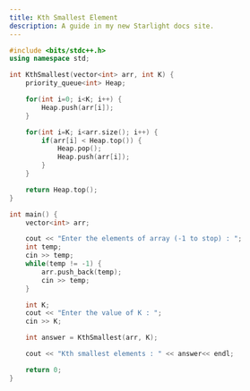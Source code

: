 ```yaml
---
title: Kth Smallest Element
description: A guide in my new Starlight docs site.
---
```


```c++
#include <bits/stdc++.h>
using namespace std;

int KthSmallest(vector<int> arr, int K) {
    priority_queue<int> Heap;

    for(int i=0; i<K; i++) {
        Heap.push(arr[i]);
    }

    for(int i=K; i<arr.size(); i++) {
        if(arr[i] < Heap.top()) {
            Heap.pop();
            Heap.push(arr[i]);
        }
    }

    return Heap.top();
}

int main() {
    vector<int> arr;

    cout << "Enter the elements of array (-1 to stop) : ";
    int temp;
    cin >> temp;
    while(temp != -1) {
        arr.push_back(temp);
        cin >> temp;
    }

    int K;
    cout << "Enter the value of K : ";
    cin >> K;

    int answer = KthSmallest(arr, K);

    cout << "Kth smallest elements : " << answer<< endl;

    return 0;
}
```